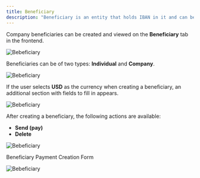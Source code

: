 ```yaml
---
title: Beneficiary
description: "Beneficiary is an entity that holds IBAN in it and can be used to create debit payments."
---
```


Company beneficiaries can be created and viewed on the **Beneficiary** tab in the frontend.

![Bebeficiary](../images//ben/ben1.png)

Beneficiaries can be of two types: **Individual** and **Company**.

![Bebeficiary](../images//ben/ben2.png)

If the user selects **USD** as the currency when creating a beneficiary, an additional section with fields to fill in appears.

![Bebeficiary](../images//ben/ben3.png)

After creating a beneficiary, the following actions are available:

- **Send (pay)**
- **Delete**

![Bebeficiary](../images//ben/ben4.png)

Beneficiary Payment Creation Form

![Bebeficiary](../images//ben/ben5.png)




